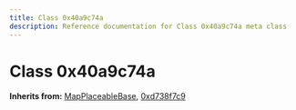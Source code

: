 ```yaml
---
title: Class 0x40a9c74a
description: Reference documentation for Class 0x40a9c74a meta class
---
```



# Class 0x40a9c74a

**Inherits from:** [MapPlaceableBase](/classes/mapplaceablebase), [0xd738f7c9](/classes/0xd738f7c9)

<ClassDetails file="/db/classes/0x40a9c74a.57abdf60ac1e.json" />
